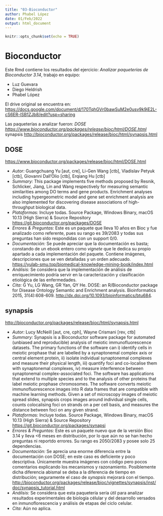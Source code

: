 ```yaml
---
title: "03-Bioconductor"
author: Phabel López
date: 01/Feb/2022
output: html_document
---
```


```r
knitr::opts_chunk$set(echo = TRUE)
```

# Bioconductor

Este Rmd contiene los resultados del ejercicio: *Analizar paqueterías de Bioconductor 3.14*, trabajo en equipo:

* Luz Guevara
* Diego Heldrish
* Phabel López

El drive original se encuentra en: <https://docs.google.com/document/d/170TqhGVr0bawSuM2e0usv9k9iE2L-cS6ER-lSB1ZJb8/edit?usp=sharing>

Las paqueterías a analizar fueron:
*DOSE <https://www.bioconductor.org/packages/release/bioc/html/DOSE.html>
*synapsis <http://bioconductor.org/packages/release/bioc/html/synapsis.html>

## DOSE
<https://www.bioconductor.org/packages/release/bioc/html/DOSE.html>

* *Autor:* Guangchuang Yu [aut, cre], Li-Gen Wang [ctb], Vladislav Petyuk [ctb], Giovanni Dall'Olio [ctb], Erqiang Hu [ctb]
* *Summary:* This package implements five methods proposed by Resnik, Schlicker, Jiang, Lin and Wang respectively for measuring semantic similarities among DO terms and gene products. Enrichment analyses including hypergeometric model and gene set enrichment analysis are also implemented for discovering disease associations of high-throughput biological data.
* *Plataformas:* Incluye todas. Source Package, Windows Binary, macOS 10.13 (High Sierra) & Source Repository <https://git.bioconductor.org/packages/DOSE>
* *Errores & Preguntas:* Este es un paquete que lleva 10 años en Bioc y fue analizado como referente, pues su rango es 39/2083 y todas sus preguntas han sido respondidas con un support 0/0.
* *Documentación:* Se puede apreciar que la documentación es basta; constando de un ebook entero como *vignete* que le dedica su propio apartado a cada implementación del paquete. Contiene imágenes, descripciones que se ven detalladas y un orden adecuado. <https://yulab-smu.top/biomedical-knowledge-mining-book/index.html>
* *Análisis:* Se considera que la implementación de análisis de enriquecimiento podría servir en la caracterización y clasificación etiológica de las enfermedades.
* *Cita:* G Yu, LG Wang, GR Yan, QY He. DOSE: an R/Bioconductor package for Disease Ontology Semantic and Enrichment analysis. Bioinformatics 2015, 31(4):608-609. <http://dx.doi.org/10.1093/bioinformatics/btu684>.


## synapsis
<http://bioconductor.org/packages/release/bioc/html/synapsis.html>

* *Autor:* Lucy McNeill [aut, cre, cph], Wayne Crismani [rev, ctb]
* *Summary:* Synapsis is a Bioconductor software package for automated (unbiased and reproducible) analysis of meiotic immunofluorescence datasets. The primary functions of the software can i) identify cells in meiotic prophase that are labelled by a synaptonemal complex axis or central element protein, ii) isolate individual synaptonemal complexes and measure their physical length, iii) quantify foci and co-localise them with synaptonemal complexes, iv) measure interference between synaptonemal complex-associated foci. The software has applications that extend to multiple species and to the analysis of other proteins that label meiotic prophase chromosomes. The software converts meiotic immunofluorescence images into R data frames that are compatible with machine learning methods. Given a set of microscopy images of meiotic spread slides, synapsis crops images around individual single cells, counts colocalising foci on strands on a per cell basis, and measures the distance between foci on any given strand.
* *Plataformas:* Incluye todas. Source Package, Windows Binary, macOS 10.13 (High Sierra) & Source Repository <https://git.bioconductor.org/packages/synapsi>
* *Errores & Preguntas:* Este es un paquete nuevo que de la versión Bioc 3.14 y lleva <6 meses en distribución, por lo que aún no se han hecho preguntas ni reportdo errores. Su rango es 2050/2083 y posee solo 25 dependencias.
* *Documentación:* Se aprecia una enorme diferencia entre la documentación con DOSE; en este caso es deficiente y poco descriptiva. Únicamente muestra imágenes con código pero pocos comentarios explicando los mecanismos y razonamiento. Posiblemente dicha diferencia abismal se deba a la diferencia de tiempo en distribución; seguramente el caso de *synapsis* mejorará con el tiempo. <http://bioconductor.org/packages/release/bioc/vignettes/synapsis/inst/doc/synapsis_tutorial.html>
* *Análisis:* Se considera que esta paquetería sería útil para analizar resultados experimentales de biología célular y del desarrollo versados en inmunoflorescencia y análisis de etapas del ciclo celular.
* *Cita:* Aún no aplica.


